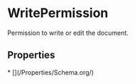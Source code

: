   
# WritePermission

Permission to write or edit the document.

## Properties

<Grid>
* [](/Properties/Schema.org/)
</Grid>

